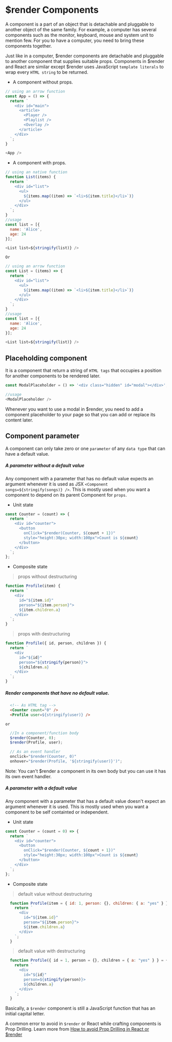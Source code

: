 # $render Components

A component is a part of an object that is detachable and pluggable to another object of the same family. For example, a computer has several components such as the monitor, keyboard, mouse and system unit to mention few. For you to have a computer, you need to bring these components together.

Just like in a computer, $render components are detachable and pluggable to another component that supplies suitable props. Components in $render and React are similar except $render uses JavaScript  `template literals` to wrap every `HTML string` to be returned.

* A component without props.

```js filename="app.js" copy
// using an arrow function
const App = () => {
  return `
    <div id="main">
      <article>
        <Player />
        <Playlist />
        <Overlay />
      </article>
    </div>
  `;
}

<App />
```

* A component with props.

```js filename="list.js" {2} copy
// using an native function
function List(items) {
  return `
    <div id="list">
      <ul>
        ${items.map((item) => `<li>${item.title}</li>`)}
      </ul>
    </div>
  `;
}
//usage
const list = [{
  name: 'Alice',
  age: 24
}];

<List list=${stringify(list)} />
```

`Or`

```js filename="list.js" {2} copy
// using an arrow function
const List = (items) => {
  return `
    <div id="list">
      <ul>
        ${items.map((item) => `<li>${item.title}</li>`)}
      </ul>
    </div>
  `;
}
//usage
const list = [{
  name: 'Alice',
  age: 24
}];

<List list=${stringify(list)} />
```

## Placeholding component

It is a component that return a string of `HTML tags` that occupies a position for another components to be rendered later.

```js
const ModalPlaceholder = () => '<div class="hidden" id="modal"></div>';

//usage
<ModalPlaceholder />
```

Whenever you want to use a modal in $render, you need to add a component placeholder to your page so that you can add or replace its content later.

## Component parameter

A component can only take zero or one `parameter` of any `data type` that can have a default value.

##### A parameter without a default value

Any component with a parameter that has no default value expects an argument whenever it is used as JSX `<Component songs=${stringify(songs)} />`. This is mostly used when you want a component to depend on its parent Component for `props`.

* Unit state

```js filename="counter.js" {5} copy
const Counter = (count) => {
  return `
    <div id="counter">
      <button 
        onClick="$render(Counter, ${count + 1})" 
        style="height:30px; width:100px">Count is ${count}
      </button>
    </div>
  `;
};
```

* Composite state 

> props without destructuring

```js
function Profile(item) {
  return `
    <div 
      id="${item.id}" 
      person="${item.person}"> 
      ${item.children.a} 
    </div>
  `;
}
```

> props with destructuring

```js
function Profile({ id, person, children }) {
  return `
    <div 
      id="${id}" 
      person="${stringify(person)}"> 
      ${children.a} 
    </div>
  `;
}
```

##### Render components that have no default value.

```html copy
  <!-- As HTML tag -->
  <Counter count="0" /> 
  <Profile user=${stringify(user)} />
```
`or`

```js copy
  //In a component/function body
  $render(Counter, 0); 
  $render(Profile, user);

  // As an event handler
  onclick="$render(Counter, 0)"
  onhover="$render(Profile, '${stringify(user)}')";
```

<Callout type="info" emoji="ℹ️">
  Note: You can't $render a component in its own body but you can use it has its own event handler.
</Callout>

##### A parameter with a default value

Any component with a parameter that has a default value doesn't expect an argument whenever it is used. This is mostly used when you want a component to be self containted or independent.

* Unit state

```js filename="counter.js" {5} copy
const Counter = (count = 0) => {
  return `
    <div id="counter">
      <button 
        onClick="$render(Counter, ${count + 1})" 
        style="height:30px; width:100px">Count is ${count}
      </button>
    </div>
  `;
};
```

* Composite state

> default value without destructuring
```js filename="profile.js" {1} copy
  function Profile(item = { id: 1, person: {}, children: { a: "yes" } }) {
    return `
      <div 
        id="${item.id}" 
        person="${item.person}"> 
        ${item.children.a} 
      </div>
    `;
  }
```

> default value with destructuring

```js filename="profile.js" {1} copy
  function Profile({ id = 1, person = {}, children = { a: "yes" } } = {}) {
    return `
      <div 
        id="${id}" 
        person=${stingify(person)}> 
        ${children.a} 
      </div>
    `;
  }
```

Basically, a `$render` component is still a JavaScript function that has an initial capital letter.

A common error to avoid in `$render` or React while crafting components is Prop Drilling. Learn more from [How to avoid Prop Drilling in React or $render](https://www.freecodecamp.org/news/avoid-prop-drilling-in-react/)


